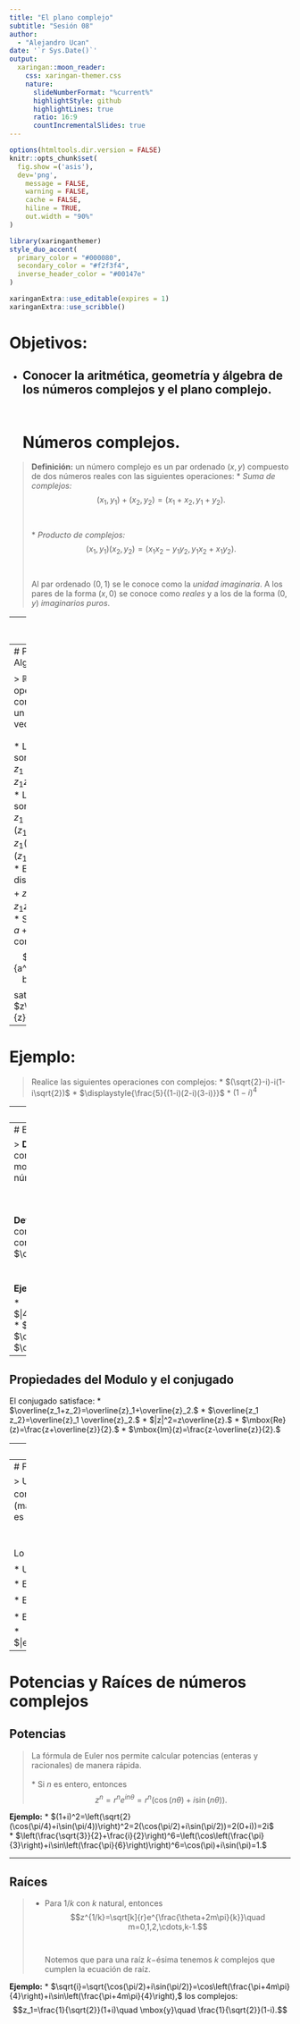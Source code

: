 ```yaml
---
title: "El plano complejo"
subtitle: "Sesión 08"
author: 
  - "Alejandro Ucan"
date: '`r Sys.Date()`'
output:
  xaringan::moon_reader:
    css: xaringan-themer.css
    nature:
      slideNumberFormat: "%current%"
      highlightStyle: github
      highlightLines: true
      ratio: 16:9
      countIncrementalSlides: true
---
```


```r
options(htmltools.dir.version = FALSE)
knitr::opts_chunk$set(
  fig.show =('asis'),
  dev='png',
	message = FALSE,
	warning = FALSE,
	cache = FALSE,
	hiline = TRUE,
	out.width = "90%"
)
```

```r
library(xaringanthemer)
style_duo_accent(
  primary_color = "#000080",
  secondary_color = "#f2f3f4",
  inverse_header_color = "#00147e"
)
```

```r
xaringanExtra::use_editable(expires = 1)
xaringanExtra::use_scribble()
```
# Objetivos:

 * Conocer la aritmética, geometría y álgebra de los números complejos y el plano complejo. <br/><br/>
---
# Números complejos.

> __Definición:__ un número complejo es un par ordenado $(x,y)$ compuesto de dos números reales con las siguientes operaciones:
  * _Suma de complejos:_ $$(x_1,y_1)+(x_2,y_2)=(x_1+x_2,y_1+y_2).$$
  <br/><br/>
  * _Producto de complejos:_ $$(x_1,y_1)(x_2,y_2)=(x_1 x_2-y_1y_2,y_1 x_2+x_1 y_2).$$
  <br/><br/>
Al par ordenado $(0,1)$ se le conoce como la _unidad imaginaria_. A los pares de la forma $(x,0)$ se conoce como _reales_ y a los de la forma $(0,y)$ _imaginarios puros_.

---
# Números complejos.

Notemos que si multiplicamos dos reales $$(x_1,0)(x_2,0)=(x_1 x_2,0)$$ y su multiplicamos un real con la unidad imaginaria  $$(0,1)(y_2,0)=(0,y_2).$$ 
<br/><br/>

> Notacion: Denotando por $x=(x,0)$ a los reales y por $i=(0,1)$ a la unidad imaginaria. Obtenemos que un número complejo se puede escribir como $$z=a+bi.$$

> ¿Cuál es el resultado de $i^2$? ¿Cómo se traduce las operaciones complejas con esta notación?

---
# Propiedades Algebraicas

> $\mathbb{R}^2$ con las operaciones complejas forman un espacio vectorial. <br/><br/>
* Las operaciones son conmutativas: $z_1+z_2=z_2+z_1$ y $z_1 z_2=z_2 z_1.$
<br/>
* Las operaciones son asociativas: $z_1+(z_2+z_3)=(z_1+z_2)+z_3$ y $z_1(z_2z_3)=(z_1z_2)z_3.$
<br/>
* Es valida la distributiva: $z_1(z_2+z_3)=z_1 z_2 + z_1 z_3.$
<br/>
* Si $z\neq 0$ con $z=a+ib,$ entonces el complejo $$1/z=\frac{a}{a^2+b^2}+i\frac{-b}{a^2+b^2}$$ satisface $z\left(\frac{1}{z}\right)=1.$

---
# Ejemplo:

> Realice las siguientes operaciones con complejos:
* $(\sqrt{2}-i)-i(1-i\sqrt{2})$
* $\displaystyle{\frac{5}{(1-i)(2-i)(3-i)}}$
* $(1-i)^4$

---
# El plano complejo

> El plano $\mathbb{R}^2$ con las operaciones anteriores se conoce como el espacio de los números complejos, y podemos servirnos de su representación gráfica para representar a los números complejos. 
<br/><br/>
En este caso, los ejes coordenados se conocen como el eje real y el eje imaginario. 
<br/><br/>
De igual manera con la descripción vectorial de los números complejos obtenemos una representación visual de la suma y resta de complejos.

---
# El modulo y el conjugado.

> __Definición:__ Dado un número complejo $z=a+ib,$ se define el modulo de $z,$ denotado por $|z|,$ al número real $$\sqrt{a^2+b^2}.$$
<br/>
__Definición:__ Dado un número complejo $z=a+ib,$ se define al conjugado de $z,$ denotado por $\overline{z},$ al complejo $$\overline{z}=a-ib.$$

__Ejemplo:__

  * $|4+3i|=\sqrt{16+9}=\sqrt{25}=5.$
  * $|i|=\sqrt{0+1}=\sqrt{1}=1.$
  * $\overline{3i}=-3i.$
  * $\overline{4-3i}=4+3i$

---
## Propiedades del Modulo y el conjugado

El conjugado satisface: 
  * $\overline{z_1+z_2}=\overline{z}_1+\overline{z}_2.$
  * $\overline{z_1 z_2}=\overline{z}_1 \overline{z}_2.$
  * $|z|^2=z\overline{z}.$
  * $\mbox{Re}(z)=\frac{z+\overline{z}}{2}.$
  * $\mbox{Im}(z)=\frac{z-\overline{z}}{2}.$
  
---
# Coordenadas Polares

> __Definición:__ Las coordenadas polares de un número complejo están dadas por $$z=r\cos(\theta)+ir\sin(\theta),$$ donde $r=|z|$ y $\theta$ se le conoce como _argumento_ de $z,$ y se calcula como $\displaystyle{\tan(\theta)=\frac{\mbox{Im}(z)}{\mbox{Re}(z)}}.$

¿Cómo se ve el producto en coordenadas polares?

$$z_1 z_2 =(r_1\cos(\theta_1)+ir_1\cos(\theta_1))(r_2\cos(\theta_2)+ir_2\cos(\theta_2))=r_1 r_2 (\cos(\theta_1+\theta_2)+ i\sin(\theta_1+\theta_2)).$$

¿Cómo se ve el inverso multiplicativo? ¿y la división?

---
# Fórmula de Euler

> Usualmente denotamos la expresión polar de un complejo con $e^{i\theta}$ y se conoce como _fórmula de Euler_ (más adelante veremos el por qué de esta notación), es decir, $$e^{i\theta}=cos(\theta)+i\sin(\theta).$$

Lo anterior implica:

  * Un complejo $z$ se puede escribir como $re^{i\theta}.$ <br/>
  
  * El inverso multiplicativo: $\frac{1}{r}e^{-i\theta}.$ <br/>
  
  * El producto: $z_1 z_2 =r_1 r_2 e^{i(\theta_1+\theta_2)}.$ <br/>
  
  * El conjugado: $\overline{z}=r_1e^{-i\theta}.$ <br/>
  
  * $|e^{i\theta}|=\sqrt{\cos^2(\theta)+\sin^2(\theta)}=1.$


---
# Potencias y Raíces de números complejos

## Potencias
> La fórmula de Euler nos permite calcular potencias (enteras y racionales) de manera rápida. <br/><br/>
  * Si $n$ es entero, entonces $$z^n=r^ne^{in\theta}=r^n\left(\cos(n\theta)+i\sin(n\theta)\right).$$

  
__Ejemplo:__ 
  *  $(1+i)^2=\left(\sqrt{2}(\cos(\pi/4)+i\sin(\pi/4))\right)^2=2(\cos(\pi/2)+i\sin(\pi/2))=2(0+i))=2i$ <br/>
  * $\left(\frac{\sqrt{3}}{2}+\frac{i}{2}\right)^6=\left(\cos\left(\frac{\pi}{3}\right)+i\sin\left(\frac{\pi}{6}\right)\right)^6=\cos(\pi)+i\sin(\pi)=1.$
  
---
## Raíces
>  * Para $1/k$ con $k$ natural, entonces $$z^{1/k}=\sqrt[k]{r}e^{\frac{\theta+2m\pi}{k}}\quad m=0,1,2,\cdots,k-1.$$ <br/><br/>
Notemos que para una raíz $k-$ésima tenemos $k$ complejos que cumplen la ecuación de raíz. 

__Ejemplo:__
  * $\sqrt{i}=\sqrt{\cos(\pi/2)+i\sin(\pi/2)}=\cos\left(\frac{\pi+4m\pi}{4}\right)+i\sin\left(\frac{\pi+4m\pi}{4}\right),$ los complejos: $$z_1=\frac{1}{\sqrt{2}}(1+i)\quad \mbox{y}\quad \frac{1}{\sqrt{2}}(1-i).$$


